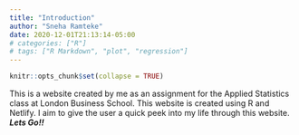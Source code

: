```yaml
---
title: "Introduction"
author: "Sneha Ramteke"
date: 2020-12-01T21:13:14-05:00
# categories: ["R"]
# tags: ["R Markdown", "plot", "regression"]
---
```


```r
knitr::opts_chunk$set(collapse = TRUE)
```


This is a website created by me as an assignment for the Applied Statistics class at London Business School. This website is created using R and Netlify. I aim to give the user a quick peek into my life through this website. ***Lets Go!!***  
